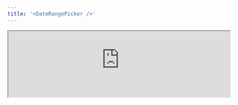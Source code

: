 ```yaml
---
title: '<DateRangePicker />'
---
```


<Frame>
  <iframe
    height={90}
    width='100%'
    src="https://morph-data-components-storybook.netlify.app/iframe.html?args=&globals=&id=input-components-date-picker--date-range-picker-story"
  />
</Frame>

`<DateRangePicker>` は、`defineState()` 関数で宣言した状態に、期間を入力するためのコンポーネントです。

```tsx
import { defineState } from '@morph-data/components';

export const { dateStart, dateEnd } = defineState({ dateStart: undefined, dateEnd: undefined });

<DateRangePicker state={[dateStart, dateEnd]} />
```

## プロパティ

<ParamField path="state" type="[State, State]" required>
  コンポーネントの入力値をバインドするStateオブジェクト。 `defineState()` 関数で宣言した状態を指定してください。長さ2の配列で、開始日と終了日を指定してください。
</ParamField>

